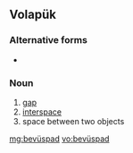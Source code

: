 ==Volapük==

===Alternative forms===
* {{l|vo|bevuyspad}}

===Noun===
{{infl|vo|noun}}
 
# [[gap]]
# [[interspace]]
# space between two objects

[[mg:bevüspad]]
[[vo:bevüspad]]